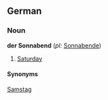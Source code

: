 ==German==
===Noun===
'''der Sonnabend''' (''pl:'' [[Sonnabende]])

#[[Saturday]]

====Synonyms====

[[Samstag]]